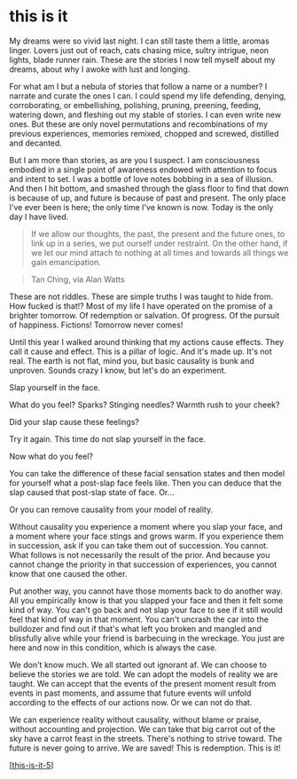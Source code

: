 # this is it

My dreams were so vivid last night. I can still taste them a little, aromas linger. Lovers just out of reach, cats chasing mice, sultry intrigue, neon lights, blade runner rain. These are the stories I now tell myself about my dreams, about why I awoke with lust and longing.

For what am I but a nebula of stories that follow a name or a number? I narrate and curate the ones I can. I could spend my life defending, denying, corroborating, or embellishing, polishing, pruning, preening, feeding, watering down, and fleshing out my stable of stories. I can even write new ones. But these are only novel permutations and recombinations of my previous experiences, memories remixed, chopped and screwed, distilled and decanted.

But I am more than stories, as are you I suspect. I am consciousness embodied in a single point of awareness endowed with attention to focus and intent to set. I was a bottle of love notes bobbing in a sea of illusion. And then I hit bottom, and smashed through the glass floor to find that down is because of up, and future is because of past and present. The only place I've ever been is here; the only time I've known is now. Today is the only day I have lived.

> If we allow our thoughts, the past, the present and the future ones, to link up in a series, we put ourself under restraint. On the other hand, if we let our mind attach to nothing at all times and towards all things we gain emancipation.

> Tan Ching, via Alan Watts

These are not riddles. These are simple truths I was taught to hide from. How fucked is that!? Most of my life I have operated on the promise of a brighter tomorrow. Of redemption or salvation. Of progress. Of the pursuit of happiness. Fictions! Tomorrow never comes!

Until this year I walked around thinking that my actions cause effects. They call it cause and effect. This is a pillar of logic. And it's made up. It's not real. The earth is not flat, mind you, but basic causality is bunk and unproven. Sounds crazy I know, but let's do an experiment.

Slap yourself in the face.

What do you feel? Sparks? Stinging needles? Warmth rush to your cheek?

Did your slap cause these feelings?

Try it again. This time do not slap yourself in the face.

Now what do you feel?

You can take the difference of these facial sensation states and then model for yourself what a post-slap face feels like. Then you can deduce that the slap caused that post-slap state of face. Or...

Or you can remove causality from your model of reality.

Without causality you experience a moment where you slap your face, and a moment where your face stings and grows warm. If you experience them in succession, ask if you can take them out of succession. You cannot. What follows is not necessarily the result of the prior. And because you cannot change the priority in that succession of experiences, you cannot know that one caused the other.

Put another way, you cannot have those moments back to do another way. All you empirically know is that you slapped your face and then it felt some kind of way. You can't go back and not slap your face to see if it still would feel that kind of way in that moment. You can't uncrash the car into the bulldozer and find out if that's what left you broken and mangled and blissfully alive while your friend is barbecuing in the wreckage. You just are here and now in this condition, which is always the case.

We don't know much. We all started out ignorant af. We can choose to believe the stories we are told. We can adopt the models of reality we are taught. We can accept that the events of the present moment result from events in past moments, and assume that future events will unfold according to the effects of our actions now. Or we can not do that.

We can experience reality without causality, without blame or praise, without accounting and projection. We can take that big carrot out of the sky have a carrot feast in the streets. There's nothing to strive toward. The future is never going to arrive. We are saved! This is redemption. This is it!

[[this-is-it-5]]

[//begin]: # 'Autogenerated link references for markdown compatibility'
[this-is-it-5]: this-is-it-5 'this is it'
[//end]: # 'Autogenerated link references'
